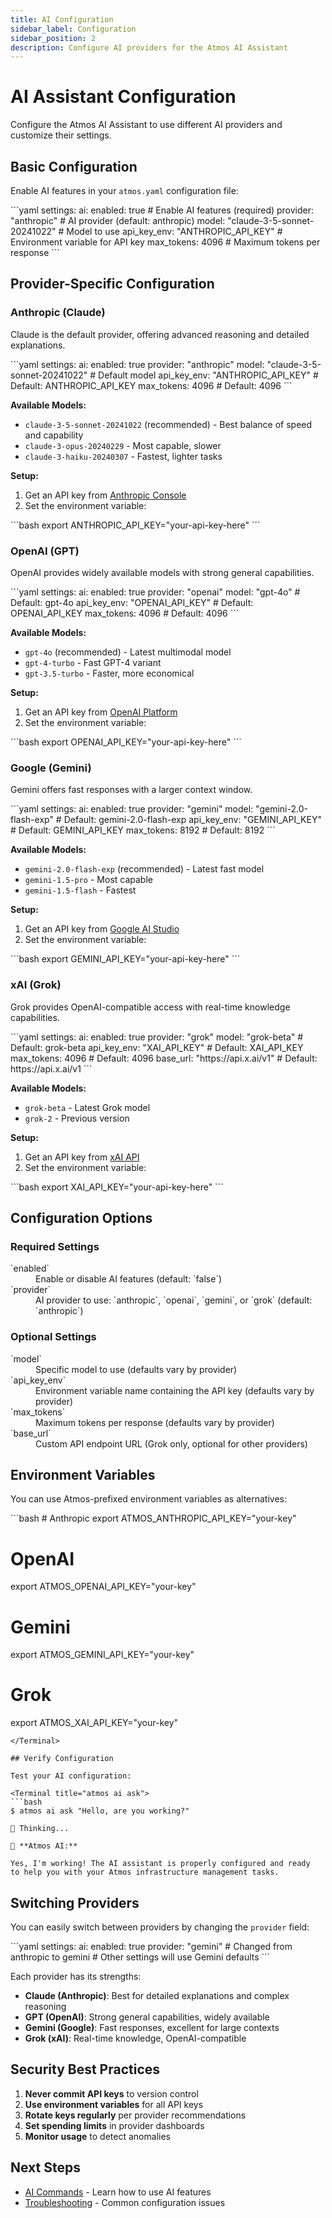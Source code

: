 ```yaml
---
title: AI Configuration
sidebar_label: Configuration
sidebar_position: 2
description: Configure AI providers for the Atmos AI Assistant
---
```


# AI Assistant Configuration

Configure the Atmos AI Assistant to use different AI providers and customize their settings.

## Basic Configuration

Enable AI features in your `atmos.yaml` configuration file:

<File title="atmos.yaml">
```yaml
settings:
  ai:
    enabled: true                    # Enable AI features (required)
    provider: "anthropic"             # AI provider (default: anthropic)
    model: "claude-3-5-sonnet-20241022" # Model to use
    api_key_env: "ANTHROPIC_API_KEY" # Environment variable for API key
    max_tokens: 4096                 # Maximum tokens per response
```
</File>

## Provider-Specific Configuration

### Anthropic (Claude)

Claude is the default provider, offering advanced reasoning and detailed explanations.

<File title="atmos.yaml">
```yaml
settings:
  ai:
    enabled: true
    provider: "anthropic"
    model: "claude-3-5-sonnet-20241022"  # Default model
    api_key_env: "ANTHROPIC_API_KEY"     # Default: ANTHROPIC_API_KEY
    max_tokens: 4096                     # Default: 4096
```
</File>

**Available Models:**
- `claude-3-5-sonnet-20241022` (recommended) - Best balance of speed and capability
- `claude-3-opus-20240229` - Most capable, slower
- `claude-3-haiku-20240307` - Fastest, lighter tasks

**Setup:**

1. Get an API key from [Anthropic Console](https://console.anthropic.com/)
2. Set the environment variable:

<Terminal title="shell">
```bash
export ANTHROPIC_API_KEY="your-api-key-here"
```
</Terminal>

### OpenAI (GPT)

OpenAI provides widely available models with strong general capabilities.

<File title="atmos.yaml">
```yaml
settings:
  ai:
    enabled: true
    provider: "openai"
    model: "gpt-4o"                  # Default: gpt-4o
    api_key_env: "OPENAI_API_KEY"   # Default: OPENAI_API_KEY
    max_tokens: 4096                # Default: 4096
```
</File>

**Available Models:**
- `gpt-4o` (recommended) - Latest multimodal model
- `gpt-4-turbo` - Fast GPT-4 variant
- `gpt-3.5-turbo` - Faster, more economical

**Setup:**

1. Get an API key from [OpenAI Platform](https://platform.openai.com/)
2. Set the environment variable:

<Terminal title="shell">
```bash
export OPENAI_API_KEY="your-api-key-here"
```
</Terminal>

### Google (Gemini)

Gemini offers fast responses with a larger context window.

<File title="atmos.yaml">
```yaml
settings:
  ai:
    enabled: true
    provider: "gemini"
    model: "gemini-2.0-flash-exp"      # Default: gemini-2.0-flash-exp
    api_key_env: "GEMINI_API_KEY"      # Default: GEMINI_API_KEY
    max_tokens: 8192                   # Default: 8192
```
</File>

**Available Models:**
- `gemini-2.0-flash-exp` (recommended) - Latest fast model
- `gemini-1.5-pro` - Most capable
- `gemini-1.5-flash` - Fastest

**Setup:**

1. Get an API key from [Google AI Studio](https://aistudio.google.com/)
2. Set the environment variable:

<Terminal title="shell">
```bash
export GEMINI_API_KEY="your-api-key-here"
```
</Terminal>

### xAI (Grok)

Grok provides OpenAI-compatible access with real-time knowledge capabilities.

<File title="atmos.yaml">
```yaml
settings:
  ai:
    enabled: true
    provider: "grok"
    model: "grok-beta"                 # Default: grok-beta
    api_key_env: "XAI_API_KEY"        # Default: XAI_API_KEY
    max_tokens: 4096                  # Default: 4096
    base_url: "https://api.x.ai/v1"   # Default: https://api.x.ai/v1
```
</File>

**Available Models:**
- `grok-beta` - Latest Grok model
- `grok-2` - Previous version

**Setup:**

1. Get an API key from [xAI API](https://x.ai/api)
2. Set the environment variable:

<Terminal title="shell">
```bash
export XAI_API_KEY="your-api-key-here"
```
</Terminal>

## Configuration Options

### Required Settings

<dl>
  <dt>`enabled`</dt>
  <dd>Enable or disable AI features (default: `false`)</dd>

  <dt>`provider`</dt>
  <dd>AI provider to use: `anthropic`, `openai`, `gemini`, or `grok` (default: `anthropic`)</dd>
</dl>

### Optional Settings

<dl>
  <dt>`model`</dt>
  <dd>Specific model to use (defaults vary by provider)</dd>

  <dt>`api_key_env`</dt>
  <dd>Environment variable name containing the API key (defaults vary by provider)</dd>

  <dt>`max_tokens`</dt>
  <dd>Maximum tokens per response (defaults vary by provider)</dd>

  <dt>`base_url`</dt>
  <dd>Custom API endpoint URL (Grok only, optional for other providers)</dd>
</dl>

## Environment Variables

You can use Atmos-prefixed environment variables as alternatives:

<Terminal title="shell">
```bash
# Anthropic
export ATMOS_ANTHROPIC_API_KEY="your-key"

# OpenAI
export ATMOS_OPENAI_API_KEY="your-key"

# Gemini
export ATMOS_GEMINI_API_KEY="your-key"

# Grok
export ATMOS_XAI_API_KEY="your-key"
```
</Terminal>

## Verify Configuration

Test your AI configuration:

<Terminal title="atmos ai ask">
```bash
$ atmos ai ask "Hello, are you working?"

🤔 Thinking...

🤖 **Atmos AI:**

Yes, I'm working! The AI assistant is properly configured and ready
to help you with your Atmos infrastructure management tasks.
```
</Terminal>

## Switching Providers

You can easily switch between providers by changing the `provider` field:

<File title="atmos.yaml">
```yaml
settings:
  ai:
    enabled: true
    provider: "gemini"  # Changed from anthropic to gemini
    # Other settings will use Gemini defaults
```
</File>

Each provider has its strengths:

- **Claude (Anthropic)**: Best for detailed explanations and complex reasoning
- **GPT (OpenAI)**: Strong general capabilities, widely available
- **Gemini (Google)**: Fast responses, excellent for large contexts
- **Grok (xAI)**: Real-time knowledge, OpenAI-compatible

## Security Best Practices

1. **Never commit API keys** to version control
2. **Use environment variables** for all API keys
3. **Rotate keys regularly** per provider recommendations
4. **Set spending limits** in provider dashboards
5. **Monitor usage** to detect anomalies

## Next Steps

- [AI Commands](/cli/commands/ai/usage) - Learn how to use AI features
- [Troubleshooting](/ai/troubleshooting) - Common configuration issues
